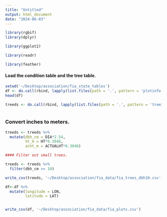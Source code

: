 ```yaml
---
title: "Untitled"
output: html_document
date: "2024-06-03"
---
```


```r

library(rgbif)
library(dplyr)

library(ggplot2)

library(readr)

library(feather)

```

#### Load the condition table and the tree table. 
```r
setwd('~/Desktop/association/fia_state_tables')
df <- do.call(rbind, lapply(list.files(path = '.', pattern = 'plotinfo.csv'), read.csv, header = T, sep = ','))
head(df)

```

```r
treeds <- do.call(rbind, lapply(list.files(path = '.', pattern = 'treeinfo.csv'), read.csv, header = T, sep = ','))
  
```

### Convert inches to meters.
```r

treeds <- treeds %>%
  mutate(dbh_cm = DIA*2.54,
         ht_m = HT*0.3048,
         acht_m = ACTUALHT*0.3048)

#### Filter out small trees.

treeds <- treeds %>%
  filter(dbh_cm >= 10)
```


```r
write_csv(treeds, '~/Desktop/association/fia_data/fia_trees_dbh10.csv')


```



```r
df<-df %>%
  mutate(longitude = LON,
         latitude = LAT)


write_csv(df, '~/Desktop/association/fia_data/fia_plots.csv')

```






